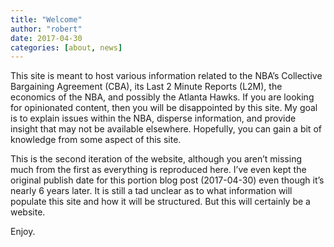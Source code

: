 ```yaml
---
title: "Welcome"
author: "robert"
date: 2017-04-30
categories: [about, news]
---
```


This site is meant to host various information related to the NBA's Collective Bargaining Agreement (CBA), its Last 2 Minute Reports (L2M), the economics of the NBA, and possibly the Atlanta Hawks. If you are looking for opinionated content, then you will be disappointed by this site. My goal is to explain issues within the NBA, disperse information, and provide insight that may not be available elsewhere. Hopefully, you can gain a bit of knowledge from some aspect of this site.

This is the second iteration of the website, although you aren't missing much from the first as everything is reproduced here. I've even kept the original publish date for this portion blog post (2017-04-30) even though it's nearly 6 years later. It is still a tad unclear as to what information will populate this site and how it will be structured. But this will certainly be a website.

Enjoy.
